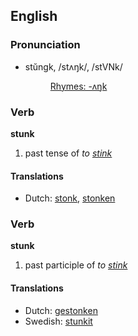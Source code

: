 ==English==
=== Pronunciation ===
*stŭngk, /stʌŋk/, /stVNk/
*:[[Rhymes:English:-ʌŋk|Rhymes: -ʌŋk]]

=== Verb ===
'''stunk'''

# past tense of ''to [[stink]]''

==== Translations ====
*Dutch: [[stonk]], [[stonken]]

=== Verb ===
'''stunk'''

# past participle of ''to [[stink]]''

==== Translations ====
*Dutch: [[gestonken]]
*Swedish: [[stunkit]]